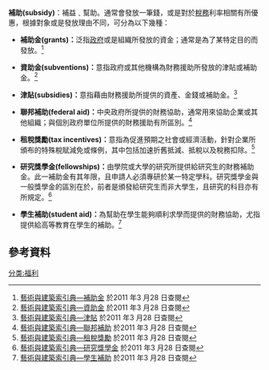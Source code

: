 '''補助(subsidy)'''：補益﹑幫助。通常會發放一筆錢，或是對於[[稅務|稅務]]利率相關有所優惠，根據對象或是發放理由不同，可分為以下幾種：

*'''補助金(grants)：'''泛指[[政府|政府]]或是組織所發放的資金；通常是為了某特定目的而發放。<ref>[http://db1x.sinica.edu.tw/caat/caat_rptcaatc.php?_op=?SUBJECT_ID:300080248 藝術與建築索引典—補助金]{{Dead link|date=2018年6月 |bot=InternetArchiveBot |fix-attempted=no }} 於2011 年3 月28 日查閱</ref>

*'''資助金(subventions)：'''意指政府或其他機構為財務援助所發放的津貼或補助金。<ref>[http://db1x.sinica.edu.tw/caat/caat_rptcaatc.php?_op=?SUBJECT_ID:300080241 藝術與建築索引典—資助金]{{Dead link|date=2018年6月 |bot=InternetArchiveBot |fix-attempted=no }} 於2011 年3 月28 日查閱</ref>

*'''津貼(subsidies)：'''意指藉由財務援助所提供的資產、金錢或補助金。<ref>[http://db1x.sinica.edu.tw/caat/caat_rptcaatc.php?_op=?SUBJECT_ID:300055745 藝術與建築索引典—津貼]{{Dead link|date=2018年6月 |bot=InternetArchiveBot |fix-attempted=no }} 於2011 年3 月28 日查閱</ref>

*'''聯邦補助(federal aid)：'''中央政府所提供的財務協助，通常用來協助企業或其他組織；與個別政府單位所提供的財務援助有所區別。<ref>[http://db1x.sinica.edu.tw/caat/caat_rptcaatc.php?_op=?SUBJECT_ID:300065178 藝術與建築索引典—聯邦補助]{{Dead link|date=2018年6月 |bot=InternetArchiveBot |fix-attempted=no }} 於2011 年3 月28 日查閱</ref>

*'''租稅獎勵(tax incentives)：'''意指為促進預期之社會或經濟活動，針對企業所頒布的特殊稅賦減免或條例，其中包括加速折舊抵減、抵稅以及稅務扣除。<ref>[http://db1x.sinica.edu.tw/caat/caat_rptcaatc.php?_op=?SUBJECT_ID:300137161 藝術與建築索引典—租稅獎勵]{{Dead link|date=2018年6月 |bot=InternetArchiveBot |fix-attempted=no }} 於2011 年3 月28 日查閱</ref>

*'''研究獎學金(fellowships)：'''由學院或大學的研究所提供給研究生的財務補助金。此一補助金有其年限，且申請人必須專研於某一特定學科。研究獎學金與一般獎學金的區別在於，前者是頒發給研究生而非大學生，且研究的科目亦有所規定。<ref>[http://db1x.sinica.edu.tw/caat/caat_rptcaatc.php?_op=?SUBJECT_ID:300055754 藝術與建築索引典—研究獎學金]{{Dead link|date=2018年6月 |bot=InternetArchiveBot |fix-attempted=no }} 於2011 年3 月28 日查閱</ref>

*'''學生補助(student aid)：'''為幫助在學生能夠順利求學而提供的財務協助，尤指提供給高等教育在學生的補助。<ref>[http://db1x.sinica.edu.tw/caat/caat_rptcaatc.php?_op=?SUBJECT_ID:300055753 藝術與建築索引典—學生補助]{{Dead link|date=2018年6月 |bot=InternetArchiveBot |fix-attempted=no }} 於2011 年3 月28 日查閱</ref>

==參考資料==
<references />

[[分类:福利|分类:福利]]